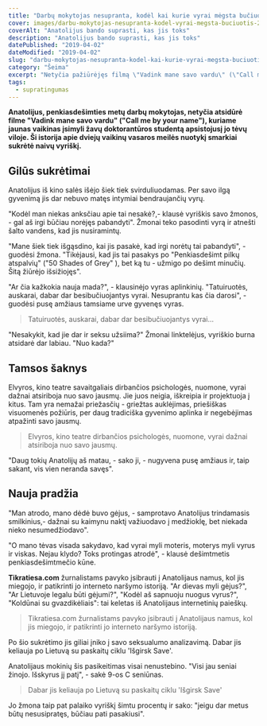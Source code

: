 ```yaml
---
title: "Darbų mokytojas nesupranta, kodėl kai kurie vyrai mėgsta bučiuoti kitus vyrus"
cover: images/darbu-mokytojas-nesupranta-kodel-vyrai-megsta-buciuotis-2-min.jpg
coverAlt: "Anatolijus bando suprasti, kas jis toks"
description: "Anatolijus bando suprasti, kas jis toks"
datePublished: "2019-04-02"
dateModified: "2019-04-02"
slug: "darbu-mokytojas-nesupranta-kodel-kai-kurie-vyrai-megsta-buciuoti-kitus-vyrus"
category: "Šeima"
excerpt: "Netyčia pažiūrėjęs filmą \"Vadink mane savo vardu\" (\"Call me by your name\"), vyriškis jaučiasi labai suglumęs."
tags:
  - supratingumas
---
```


**Anatolijus, penkiasdešimties metų darbų mokytojas, netyčia atsidūrė filme "Vadink mane savo vardu" ("Call me by your name"), kuriame jaunas vaikinas įsimyli žavų doktorantūros studentą apsistojusį jo tėvų viloje. Ši istorija apie dviejų vaikinų vasaros meilės nuotykį smarkiai sukrėtė naivų vyriškį.**

Gilūs sukrėtimai
----------------

Anatolijus iš kino salės išėjo šiek tiek svirduliuodamas. Per savo ilgą gyvenimą jis dar nebuvo matęs intymiai bendraujančių vyrų.

"Kodėl man niekas anksčiau apie tai nesakė?,- klausė vyriškis savo žmonos, - gal aš irgi būčiau norėjęs pabandyti". Žmonai teko pasodinti vyrą ir atnešti šalto vandens, kad jis nusiramintų.

"Mane šiek tiek išgąsdino, kai jis pasakė, kad irgi norėtų tai pabandyti", - guodėsi žmona. "Tikėjausi, kad jis tai pasakys po "Penkiasdešimt pilkų atspalvių" ("50 Shades of Grey" ), bet ką tu - užmigo po dešimt minučių. Šitą žiūrėjo išsižiojęs".

"Ar čia kažkokia nauja mada?", - klausinėjo vyras aplinkinių. "Tatuiruotės, auskarai, dabar dar besibučiuojantys vyrai. Nesuprantu kas čia darosi", - guodėsi pusę amžiaus tamsiame urve gyvenęs vyras.

> Tatuiruotės, auskarai, dabar dar besibučiuojantys vyrai...

"Nesakykit, kad jie dar ir seksu užsiima?" Žmonai linktelėjus, vyriškio burna atsidarė dar labiau. "Nuo kada?"

Tamsos šaknys
-------------

Elvyros, kino teatre savaitgaliais dirbančios psichologės, nuomone, vyrai dažnai atsiriboja nuo savo jausmų. Jie juos neigia, iškreipia ir projektuoja į kitus. Tam yra nemažai priežasčių - griežtas auklėjimas, priešiškas visuomenės požiūris, per daug tradiciška gyvenimo aplinka ir negebėjimas atpažinti savo jausmų.

> Elvyros, kino teatre dirbančios psichologės, nuomone, vyrai dažnai atsiriboja nuo savo jausmų.

"Daug tokių Anatolijų aš matau, - sako ji, - nugyvena pusę amžiaus ir, taip sakant, vis vien neranda savęs".

Nauja pradžia
-------------

"Man atrodo, mano dėdė buvo gėjus, - samprotavo Anatolijus trindamasis smilkinius,- dažnai su kaimynu naktį važiuodavo į medžioklę, bet niekada nieko nesumedžiodavo".

"O mano tėvas visada sakydavo, kad vyrai myli moteris, moterys myli vyrus ir viskas. Nejau klydo? Toks protingas atrodė", - klausė dešimtmetis penkiasdešimtmečio kūne.

**Tikratiesa.com** žurnalistams pavyko įsibrauti į Anatolijaus namus, kol jis miegojo, ir patikrinti jo interneto naršymo istoriją. "Ar dievas myli gėjus?", "Ar Lietuvoje legalu būti gėjumi?", "Kodėl aš sapnuoju nuogus vyrus?", "Koldūnai su gvazdikėliais": tai keletas iš Anatolijaus internetinių paieškų.

> Tikratiesa.com žurnalistams pavyko įsibrauti į Anatolijaus namus, kol jis miegojo, ir patikrinti jo interneto naršymo istoriją.

Po šio sukrėtimo jis giliai įniko į savo seksualumo analizavimą. Dabar jis keliauja po Lietuvą su paskaitų ciklu 'Išgirsk Save'.

Anatolijaus mokinių šis pasikeitimas visai nenustebino. "Visi jau seniai žinojo. Išskyrus jį patį", - sakė 9-os C seniūnas.

> Dabar jis keliauja po Lietuvą su paskaitų ciklu 'Išgirsk Save'

Jo žmona taip pat palaiko vyriškį šimtu procentų ir sako: "jeigu dar metus būtų nesusipratęs, būčiau pati pasakiusi".
